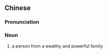 {{also|势豪}}
==Chinese==
{{zh-forms|s=势豪}}

===Pronunciation===
{{zh-pron
|m=shìháo
|cat=n
}}

===Noun===
{{zh-noun}}

# {{lb|zh|archaic}} a person from a wealthy and powerful family